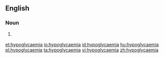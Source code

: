 ==English==

===Noun===
{{en-noun|~}}

# {{lb|en|medical}} {{alternative spelling of|hypoglycemia|lang=en}}

[[et:hypoglycaemia]]
[[io:hypoglycaemia]]
[[id:hypoglycaemia]]
[[hu:hypoglycaemia]]
[[pl:hypoglycaemia]]
[[ta:hypoglycaemia]]
[[vi:hypoglycaemia]]
[[zh:hypoglycaemia]]